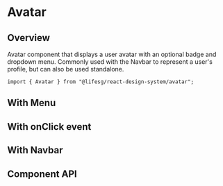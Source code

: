 
<Meta of={AvatarStories} />

# Avatar

## Overview

Avatar component that displays a user avatar with an optional badge and dropdown menu.
Commonly used with the Navbar to represent a user's profile, but can also be used standalone.

```tsx
import { Avatar } from "@lifesg/react-design-system/avatar";
```

<Canvas of={AvatarStories.Default} />

## With Menu

<Canvas of={AvatarStories.WithMenu} />

## With onClick event

<Canvas of={AvatarStories.WithOnClick} />

## With Navbar

<Canvas of={AvatarStories.WithNavBar} />

## Component API

<PropsTable />
